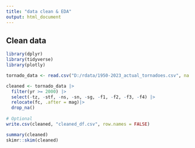 ```yaml
---
title: "data clean & EDA"
output: html_document
---
```

## Clean data
```r
library(dplyr)
library(tidyverse)
library(plotly)
```

```r
tornado_data <- read.csv("D:/rdata/1950-2023_actual_tornadoes.csv", na.strings = c("NA", "N/A", " "))

cleaned <- tornado_data |>
  filter(yr >= 2000) |>
  select(-tz, -stf, -ns, -sn, -sg, -f1, -f2, -f3, -f4) |>
  relocate(fc, .after = mag)|>
  drop_na()
  
# Optional
write.csv(cleaned, "cleaned_df.csv", row.names = FALSE)
```

```r
summary(cleaned)
skimr::skim(cleaned)  
```

